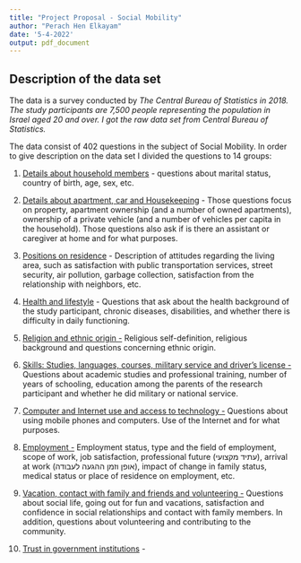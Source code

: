 ```yaml
---
title: "Project Proposal - Social Mobility"
author: "Perach Hen Elkayam"
date: '5-4-2022'
output: pdf_document
---
```


## Description of the data set

The data is a survey conducted by *The Central Bureau of Statistics in 2018. The study participants are 7,500 people representing the population in Israel aged 20 and over. I got the raw data set from Central Bureau of Statistics.*

The data consist of 402 questions in the subject of Social Mobility. In order to give description on the data set I divided the questions to 14 groups:

1.  [Details about household members]{.underline} - questions about marital status, country of birth, age, sex, etc.

2.  [Details about apartment, car and Housekeeping]{.underline} - Those questions focus on property, apartment ownership (and a number of owned apartments), ownership of a private vehicle (and a number of vehicles per capita in the household). Those questions also ask if is there an assistant or caregiver at home and for what purposes.

3.  [Positions on residence]{.underline} - Description of attitudes regarding the living area, such as satisfaction with public transportation services, street security, air pollution, garbage collection, satisfaction from the relationship with neighbors, etc.

4.  [Health and lifestyle]{.underline} - Questions that ask about the health background of the study participant, chronic diseases, disabilities, and whether there is difficulty in daily functioning.

5.  [Religion and ethnic origin -]{.underline} Religious self-definition, religious background and questions concerning ethnic origin.

6.  [Skills: Studies, languages, courses, military service and driver's license -]{.underline} Questions about academic studies and professional training, number of years of schooling, education among the parents of the research participant and whether he did military or national service.

7.  [Computer and Internet use and access to technology -]{.underline} Questions about using mobile phones and computers. Use of the Internet and for what purposes.

8.  [Employment -]{.underline} Employment status, type and the field of employment, scope of work, job satisfaction, professional future (עתיד מקצועי), arrival at work (אופן וזמן ההגעה לעבודה), impact of change in family status, medical status or place of residence on employment, etc.

9.  [Vacation, contact with family and friends and volunteering -]{.underline} Questions about social life, going out for fun and vacations, satisfaction and confidence in social relationships and contact with family members. In addition, questions about volunteering and contributing to the community.

10. [Trust in government institutions]{.underline} -
